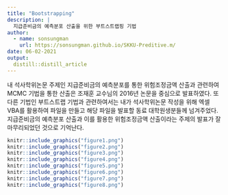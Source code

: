 ```yaml
---
title: "Bootstrapping"
description: |
  지급준비금의 예측분포 산출을 위한 부트스트랩핑 기법
author:
  - name: sonsungman
    url: https://sonsungman.github.io/SKKU-Preditive.m/
date: 06-02-2021
output:
  distill::distill_article
---
```


내 석사학위논문 주제인 지급준비금의 예측분포를 통한 위험조정금액 산출과 관련하여 MCMC 기법을 통한 산출은 조재훈 교수님의 2016년 논문을 중심으로 발표하였다. 또 다른 기법인 부트스트랩 기법과 관련하여서는 내가 석사학위논문 작성을 위해 엑셀 VBA를 활용하여 파일을 만들고 해당 파일을 발표할 동료 대학원생분들께 넘겨주었다. 지급준비금의 예측분포 산출과 이를 활용한 위험조정금액 산출이라는 주제의 발표가 잘 마무리되었던 것으로 기억난다.


```r
knitr::include_graphics("figure1.png")
knitr::include_graphics("figure2.png")
knitr::include_graphics("figure3.png")
knitr::include_graphics("figure4.png")
knitr::include_graphics("figure5.png")
knitr::include_graphics("figure6.png")
knitr::include_graphics("figure7.png")
knitr::include_graphics("figure8.png")
```

